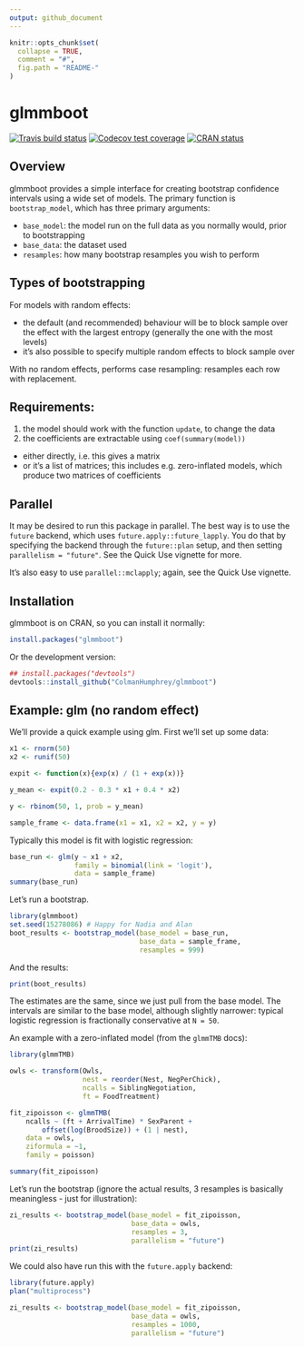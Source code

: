 ```yaml
---
output: github_document
---
```


<!-- README.md is generated from README.Rmd. Please edit that file -->

```r
knitr::opts_chunk$set(
  collapse = TRUE,
  comment = "#",
  fig.path = "README-"
)
```

# glmmboot

<!-- badges: start -->
[![Travis build status](https://travis-ci.org/colmanhumphrey/glmmboot.svg?branch=master)](https://travis-ci.org/colmanhumphrey/glmmboot)
[![Codecov test coverage](https://codecov.io/gh/colmanhumphrey/glmmboot/branch/master/graph/badge.svg)](https://codecov.io/gh/colmanhumphrey/glmmboot?branch=master)
[![CRAN status](https://www.r-pkg.org/badges/version/glmmboot)](https://cran.r-project.org/package=glmmboot)
<!-- badges: end -->

## Overview

glmmboot provides a simple interface for creating bootstrap 
confidence intervals using a wide set of models. The primary function
is `bootstrap_model`, which has three primary arguments:

* `base_model`: the model run on the full data as you normally would, prior to bootstrapping
* `base_data`: the dataset used
* `resamples`: how many bootstrap resamples you wish to perform

## Types of bootstrapping

For models with random effects:

* the default (and recommended) behaviour will be to block sample over the effect with the largest entropy 
(generally the one with the most levels)
* it's also possible to specify multiple random effects to block sample over

With no random effects, performs case resampling: resamples each row with replacement.

## Requirements:

1. the model should work with the 
function `update`, to change the data
2. the coefficients are extractable using `coef(summary(model))`
  + either directly, i.e. this gives a matrix
  + or it's a list of matrices; this includes e.g. zero-inflated models, which
produce two matrices of coefficients

## Parallel

It may be desired to run this package in parallel. The best way is
to use the `future` backend, which uses `future.apply::future_lapply`. 
You do that by specifying the backend through the
`future::plan` setup, and then setting `parallelism = "future"`. See the Quick Use 
vignette for more.

It's also easy to use `parallel::mclapply`; again, see the Quick Use 
vignette.

## Installation

glmmboot is on CRAN, so you can install it normally:

```r
install.packages("glmmboot")
```

Or the development version:
```r
## install.packages("devtools")
devtools::install_github("ColmanHumphrey/glmmboot")
```

## Example: glm (no random effect)

We'll provide a quick example using glm. First we'll set up some data:

```r
x1 <- rnorm(50)
x2 <- runif(50)

expit <- function(x){exp(x) / (1 + exp(x))}

y_mean <- expit(0.2 - 0.3 * x1 + 0.4 * x2)

y <- rbinom(50, 1, prob = y_mean)

sample_frame <- data.frame(x1 = x1, x2 = x2, y = y)
```

Typically this model is fit with logistic regression:

```r
base_run <- glm(y ~ x1 + x2, 
                family = binomial(link = 'logit'), 
                data = sample_frame)
summary(base_run)
```

Let's run a bootstrap.

```r
library(glmmboot)
set.seed(15278086) # Happy for Nadia and Alan
boot_results <- bootstrap_model(base_model = base_run, 
                                base_data = sample_frame,
                                resamples = 999)
```

And the results:
```r
print(boot_results)
```

The estimates are the same, since we just pull from the base model. The intervals are 
similar to the base model, although slightly narrower: typical logistic regression is fractionally
conservative at `N = 50`.

An example with a zero-inflated model (from the `glmmTMB` docs):

```r
library(glmmTMB)

owls <- transform(Owls,
                  nest = reorder(Nest, NegPerChick),
                  ncalls = SiblingNegotiation,
                  ft = FoodTreatment)

fit_zipoisson <- glmmTMB(
    ncalls ~ (ft + ArrivalTime) * SexParent +
        offset(log(BroodSize)) + (1 | nest),
    data = owls,
    ziformula = ~1,
    family = poisson)

summary(fit_zipoisson)
```
Let's run the bootstrap (ignore the actual results, 3 resamples is basically meaningless - just for illustration):
```r
zi_results <- bootstrap_model(base_model = fit_zipoisson,
                              base_data = owls,
                              resamples = 3,
                              parallelism = "future")
print(zi_results)
```

We could also have run this with the `future.apply` backend:
```r
library(future.apply)
plan("multiprocess")

zi_results <- bootstrap_model(base_model = fit_zipoisson,
                              base_data = owls,
                              resamples = 1000,
                              parallelism = "future")
```
